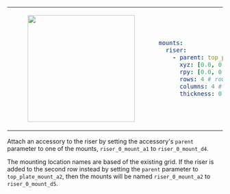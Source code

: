 <table>
<tr>
<td>
<center>
<figure>
    <img src={require("./img/riser_4x4.png").default} width="250" />
</figure>
</center>
</td>
<td>

```yaml
mounts:
  riser:
    - parent: top_plate_mount_a1
      xyz: [0.0, 0.0, 0.0]
      rpy: [0.0, 0.0, 0.0]
      rows: 4 # rows of 80mm x 80mm grid
      columns: 4 # columns of 80mm x 80mm grid
      thickness: 0.00635
```
</td>
</tr>
</table>

Attach an accessory to the riser by setting the accessory's `parent` parameter to one of the mounts, `riser_0_mount_a1` to `riser_0_mount_d4`.

The mounting location names are based of the existing grid. If the riser is added to the second row instead by setting the `parent` parameter to `top_plate_mount_a2`, then the mounts will be named `riser_0_mount_a2` to `riser_0_mount_d5`.
